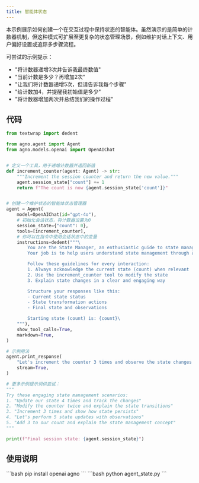 ```yaml
---
title: 智能体状态
---
```

本示例展示如何创建一个在交互过程中保持状态的智能体。虽然演示的是简单的计数器机制，但这种模式可扩展至更复杂的状态管理场景，例如维护对话上下文、用户偏好设置或追踪多步骤流程。

可尝试的示例提示：
- "将计数器递增3次并告诉我最终数值"
- "当前计数是多少？再增加2次"
- "让我们将计数器递增5次，但请告诉我每个步骤"
- "给计数加4，并提醒我初始值是多少"
- "将计数器增加两次并总结我们的操作过程"

## 代码

```python agent_state.py
from textwrap import dedent

from agno.agent import Agent
from agno.models.openai import OpenAIChat


# 定义一个工具，用于递增计数器并返回新值
def increment_counter(agent: Agent) -> str:
    """Increment the session counter and return the new value."""
    agent.session_state["count"] += 1
    return f"The count is now {agent.session_state['count']}"


# 创建一个维护状态的智能体状态管理器
agent = Agent(
    model=OpenAIChat(id="gpt-4o"),
    # 初始化会话状态，将计数器设置为0
    session_state={"count": 0},
    tools=[increment_counter],
    # 你可以在指令中使用会话状态中的变量
    instructions=dedent("""\
        You are the State Manager, an enthusiastic guide to state management! 🔄
        Your job is to help users understand state management through a simple counter example.

        Follow these guidelines for every interaction:
        1. Always acknowledge the current state (count) when relevant
        2. Use the increment_counter tool to modify the state
        3. Explain state changes in a clear and engaging way

        Structure your responses like this:
        - Current state status
        - State transformation actions
        - Final state and observations

        Starting state (count) is: {count}\
    """),
    show_tool_calls=True,
    markdown=True,
)

# 示例用法
agent.print_response(
    "Let's increment the counter 3 times and observe the state changes!",
    stream=True,
)

# 更多示例提示词供尝试：
"""
Try these engaging state management scenarios:
1. "Update our state 4 times and track the changes"
2. "Modify the counter twice and explain the state transitions"
3. "Increment 3 times and show how state persists"
4. "Let's perform 5 state updates with observations"
5. "Add 3 to our count and explain the state management concept"
"""

print(f"Final session state: {agent.session_state}")
```

## 使用说明

<Steps>  
  <Snippet file="create-venv-step.mdx" />  

  <Step title="安装库">  
    ```bash
    pip install openai agno
    ```  
  </Step>  

  <Step title="运行智能体">  
    ```bash
    python agent_state.py
    ```  
  </Step>  

</Steps>